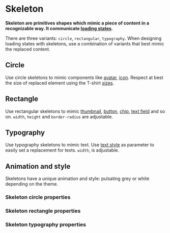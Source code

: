 # Skeleton <ReactStabilityFlag status="stable" />

**Skeleton are primitives shapes which mimic a piece of content in a recognizable way. It communicate [loading states](/product/foundations/loading-state).**

There are three variants: `circle`, `rectangular`, `typography`. When designing loading states with skeletons, use a combination of variants that best mimic the replaced content.

## Circle

Use circle skeletons to mimic components like [avatar](/product/components/avatar/), [icon](/product/components/icon). Respect at best the size of replaced element using the T-shirt [sizes](/product/foundations/sizes).

<DemoBlock demo="circle" orientation="horizontal" withThemeSwitcher />

## Rectangle

Use rectangular skeletons to mimic [thumbnail](/product/components/thumbnail), [button](/product/components/button), [chip](/product/components/chip), [text field](/product/components/text-field) and so on. `width`, `height` and `border-radius` are adjustable.

<DemoBlock demo="rectangle" orientation="horizontal" withThemeSwitcher />

## Typography

Use typography skeletons to mimic text. Use [text style](/product/foundations/typography) as parameter to easily set a replacement for texts. `width`, is adjustable.

<DemoBlock demo="typography" withThemeSwitcher />

## Animation and style

Skeletons have a unique animation and style: pulsating grey or white depending on the theme.

<DemoBlock demo="animation" orientation="horizontal" withThemeSwitcher />

### Skeleton circle properties

<PropTable component="SkeletonCircle" />

### Skeleton rectangle properties

<PropTable component="SkeletonRectangle" />

### Skeleton typography properties

<PropTable component="SkeletonTypography" />
